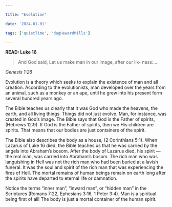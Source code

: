 ```yaml
---

title: "Evolution"

date: '2024-01-01'

tags: ['quietTime', 'dagHewardMills']

---
```


**READ: Luke 16**

>And God said, Let us make man in our image, after our lik- ness:...

*Genesis 1:26*

Evolution is a theory which seeks to explain the existence of man and all creation. According to the evolutionists, man developed over the years from an animal, such as a monkey or an ape, until he grew into his present form several hundred years ago.

The Bible teaches us clearly that it was God who made the heavens, the earth, and all living things. Things did not just evolve. Man, for instance, was created in God’s image. The Bible says that God is the Father of spirits, (Hebrews 12:9). If God is the Father of spirits, then we His children are spirits. That means that our bodies are just containers of the spirit.

The Bible also describes the body as a house, (2 Corinthians 5:1). When Lazarus of Luke 16 died, the Bible teaches us that he was carried by the angels into Abraham’s bosom. After the body of Lazarus died, his spirit — the real man, was carried into Abraham’s bosom. The rich man who was languishing in Hell was not the rich man who had been buried at a lavish funeral. It was the soul and spirit of the rich man that was experiencing the fires of Hell. The mortal remains of human beings remain on earth long after the spirits have departed to eternal life or damnation.

Notice the terms “inner man”, “inward man”, or “hidden man” in the Scriptures (Romans 7:22, Ephesians 3:16, 1 Peter 3:4). Man is a spiritual being first of all! The body is just a mortal container of the human spirit.